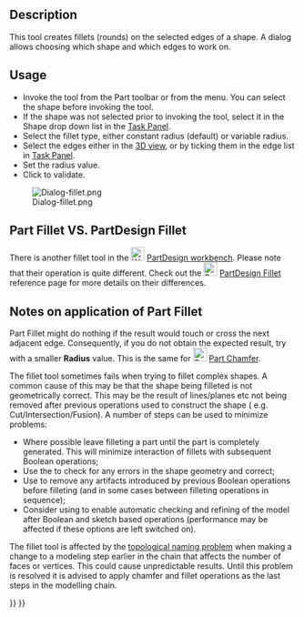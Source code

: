 <languages/>

{{Docnav
|[[Part_Scale|Scale]]
|[[Part_Chamfer|Chamfer]]
|[[Part_Workbench|Part]]
|IconL=Part_Scale.svg
|IconR=Part_Chamfer.svg
|IconC=Workbench_Part.svg
}}

{{GuiCommand
|Name=Part Fillet
|MenuLocation=Part → Fillet...
|Workbenches=[[Part_Workbench|Part]]
|SeeAlso=[[Part_Chamfer|Part Chamfer]]
}}

== Description ==

This tool creates fillets (rounds) on the selected edges of a shape. A dialog allows choosing which shape and which edges to work on.

==Usage==

* Invoke the tool from the Part toolbar or from the {{MenuCommand|Part → Fillet...}} menu. You can select the shape before invoking the tool.
* If the shape was not selected prior to invoking the tool, select it in the Shape drop down list in the [[Task_panel|Task Panel]].
* Select the fillet type, either constant radius (default) or variable radius.
* Select the edges either in the [[3D_view|3D view]], or by ticking them in the edge list in [[Task_panel|Task Panel]].
* Set the radius value.
* Click {{Button|OK}} to validate.

[[Image:Dialog-fillet.png]]

== Part Fillet VS. PartDesign Fillet ==
There is another fillet tool in the [[Image:Workbench_PartDesign.svg|24px|link=PartDesign_Workbench]] [[PartDesign_Workbench|PartDesign workbench]]. Please note that their operation is quite different. Check out the [[Image:PartDesign_Fillet.svg|24px|link=PartDesign_Fillet]] [[PartDesign_Fillet|PartDesign Fillet]] reference page for more details on their differences.

== Notes on application of Part Fillet ==
Part Fillet might do nothing if the result would touch or cross the next adjacent edge. Consequently, if you do not obtain the expected result, try with a smaller '''Radius''' value. This is the same for [[Image:Part_Chamfer.svg|24px]] [[Part_Chamfer|Part Chamfer]].

The fillet tool sometimes fails when trying to fillet complex shapes. A common cause of this may be that the shape being filleted is not geometrically correct. This may be the result of lines/planes etc not being removed after previous operations used to construct the shape ( e.g. Cut/Intersection/Fusion). A number of steps can be used to minimize problems:
* Where possible leave filleting a part until the part is completely generated. This will minimize interaction of fillets with subsequent Boolean operations;
* Use the {{MenuCommand|Part → Check Geometry}} to check for any errors in the shape geometry and correct;
* Use {{MenuCommand|Part → Create a copy → Refine shape}} to remove any artifacts introduced by previous Boolean operations before filleting (and in some cases between filleting operations in sequence);
* Consider using {{MenuCommand|Edit → Preferences → PartDesign}} to enable automatic checking and refining of the model after Boolean and sketch based operations (performance may be affected if these options are left switched on). 

The fillet tool is affected by the [[Topological_naming_problem|topological naming problem]] when making a change to a modeling step earlier in the chain that affects the number of faces or vertices. This could cause unpredictable results. Until this problem is resolved it is advised to apply chamfer and fillet operations as the last steps in the modelling chain.


{{Docnav
|[[Part_Scale|Scale]]
|[[Part_Chamfer|Chamfer]]
|[[Part_Workbench|Part]]
|IconL=Part_Scale.svg
|IconR=Part_Chamfer.svg
|IconC=Workbench_Part.svg
}}

{{Part Tools navi{{#translation:}}}}
{{Userdocnavi{{#translation:}}}}